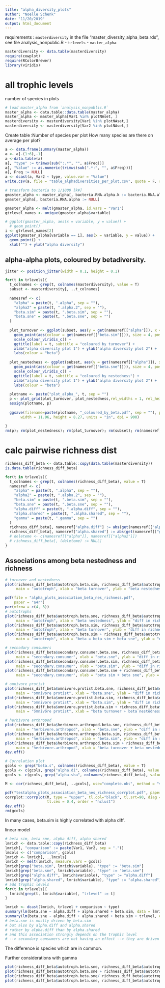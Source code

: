 ```yaml
---
title: "alpha_diversity_plots"
author: "Noelle Schenk"
date: "11/20/2019"
output: html_document
---
```

requirements : `masterdiversity` in the file "master_diversity_alpha_beta.rds", see file analysis_nonpublic.R
- `trlevels`
- `master_alpha`
```r
masterdiversity <- data.table(masterdiversity)
require(cowplot)
require(RColorBrewer)
library(viridis)
```

# all trophic levels

number of species in plots
```r
# load master_alpha from `analysis_nonpublic.R`
master_alpha <- data.table::data.table(master_alpha)
master_alpha <- master_alpha[Var1 %in% plotNAset, ]
masterdiversity <- masterdiversity[Var1 %in% plotNAset,]
masterdiversity <- masterdiversity[Var2 %in% plotNAset,]
```
Create table :Number of species per plot
How many species are there on average per plot?
```r
a <- data.frame(summary(master_alpha))
a <- a[-(1:6),-1]
a <-data.table(a)
a[, "type" := trimws(sub(":.*", "", a$Freq))]
a[, "Value" := as.numeric(trimws(sub(".*:", "", a$Freq)))]
a[, Freq := NULL]
a <- dcast(a, Var2 ~ type, value.var = "Value")
write.csv(a, file = "table_alphadiversities_per_plot.csv", quote = F, row.names = F)
```

```r
# transform bacteria to 1/1000 [k#]
gmaster_alpha <- master_alpha[, bacteria.RNA.alpha.k := bacteria.RNA.alpha / 1000]
gmaster_alpha[, bacteria.RNA.alpha := NULL]

gmaster_alpha <- melt(gmaster_alpha, id.vars = "Var1")
gtrlevel_names <- unique(gmaster_alpha$variable)

# ggplot(gmaster_alpha, aes(x = variable, y = value)) +
  # geom_point()
i <- gtrlevel_names[2]
ggplot(gmaster_alpha[variable == i], aes(x = variable, y = value)) +
  geom_point() +
  xlab("") + ylab("alpha diversity")
```



## alpha-alpha plots, coloured by betadiversity.
```r
jitter <- position_jitter(width = 0.1, height = 0.1)

for(t in trlevels){
  t_colnames <- grep(t, colnames(masterdiversity), value = T)
  subset <- masterdiversity[, ..t_colnames]
  
  namesref <- c(
    "alpha" = paste(t, ".alpha", sep = ""),
    "alpha2" = paste(t, ".alpha.2", sep = ""),
    "beta.sim" = paste(t, ".beta.sim", sep = ""),
    "beta.sne" = paste(t, ".beta.sne", sep = "")
  )
  
  plot_turnover <- ggplot(subset, aes(y = get(namesref[["alpha"]]), x = get(namesref[["alpha2"]]))) +
    geom_point(aes(colour = get(namesref[["beta.sim"]])), size = 4, position = jitter) +
    scale_colour_viridis_c() +
    ggtitle(label = t, subtitle = "coloured by turnover") + 
    xlab("alpha diversity plot 1") + ylab("alpha diversity plot 2") +
    labs(colour = "beta")
  
  plot_nestedness <- ggplot(subset, aes(y = get(namesref[["alpha"]]), x = get(namesref[["alpha2"]]))) +
    geom_point(aes(colour = get(namesref[["beta.sne"]])), size = 4, position = jitter) +
    scale_colour_viridis_c() +
    ggtitle(label = t, subtitle = "coloured by nestedness") + 
    xlab("alpha diversity plot 1") + ylab("alpha diversity plot 2") +
    labs(colour = "beta")
  
  plotname <- paste("plot_alpha_", t, sep = "")
  p <- plot_grid(plot_turnover, plot_nestedness,rel_widths = 1, rel_heights = 1, labels = c("to", "nes"), align = "h")
  assign(plotname, p)
  
  ggsave(filename=paste(plotname, "_coloured_by_beta.pdf", sep = ""), plot = p, device=cairo_pdf,
       width = 11.96, height = 8.27, units = "in", dpi = 900)
  
}
rm(p); rm(plot_nestedness); rm(plot_turnover); rm(subset); rm(namesref); rm(t); rm(t_colnames); rm(plotname)
```


# calc pairwise richness dist

```r
richness_diff_beta <- data.table::copy(data.table(masterdiversity))
is.data.table(richness_diff_beta)

for(t in trlevels){
  t_colnames <- grep(t, colnames(richness_diff_beta), value = T)
  namesref <- c(
    "alpha" = paste(t, ".alpha", sep = ""),
    "alpha2" = paste(t, ".alpha.2", sep = ""),
    "beta.sim" = paste(t, ".beta.sim", sep = ""),
    "beta.sne" = paste(t, ".beta.sne", sep = ""),
    "alpha.diff" = paste(t, ".alpha.diff", sep = ""),
    "alpha.shared" = paste(t, ".alpha.shared", sep = ""),
    "gamma" = paste(t, ".gamma", sep = "")
  )
  richness_diff_beta[, namesref["alpha.diff"] := abs(get(namesref[["alpha"]]) - get(namesref[["alpha2"]]))]
  richness_diff_beta[, namesref["alpha.shared"] := abs(get(namesref[["gamma"]]) - get(namesref[["alpha.diff"]]))]
  # deleteme <- c(namesref[["alpha"]], namesref[["alpha2"]])
  # richness_diff_beta[, (deleteme) := NULL]
}
```

## Associations among beta nestedness and richness

```r
# turnover and nestedness
plot(richness_diff_beta$autotroph.beta.sim, richness_diff_beta$autotroph.beta.sne,
     main = "autotroph", xlab = "beta turnover", ylab = "beta nestedness")

pdf(file = "alpha_plots_association_beta_nes_richness.pdf",
    paper = "a4r")
par(mfrow = c(4, 3))
# autotrophs
plot(richness_diff_beta$autotroph.beta.sne, richness_diff_beta$autotroph.alpha.diff,
     main = "autotroph", xlab = "beta nestedness", ylab = "diff in richness")
plot(richness_diff_beta$autotroph.beta.sim, richness_diff_beta$autotroph.alpha.diff, 
     main = "autotroph", xlab = "beta turnover", ylab = "diff in richness")
plot(richness_diff_beta$autotroph.beta.sim + richness_diff_beta$autotroph.beta.sne, richness_diff_beta$autotroph.alpha.diff, 
     main = "autotroph", xlab = "beta = beta sim + beta sne", ylab = "diff in richness")

# secnodary consumers
plot(richness_diff_beta$secondary.consumer.beta.sne, richness_diff_beta$secondary.consumer.alpha.diff,
     main = "secondary.consumer", xlab = "beta.sne", ylab = "diff in richness")
plot(richness_diff_beta$secondary.consumer.beta.sim, richness_diff_beta$secondary.consumer.alpha.diff,
     main = "secondary.consumer", xlab = "beta.sim", ylab = "diff in richness")
plot(richness_diff_beta$secondary.consumer.beta.sne + richness_diff_beta$secondary.consumer.beta.sim, richness_diff_beta$secondary.consumer.alpha.diff,
     main = "secondary.consumer", xlab = "beta sim + beta sne", ylab = "diff in richness")

# omnivore protist
plot(richness_diff_beta$omnivore.protist.beta.sne, richness_diff_beta$omnivore.protist.alpha.diff,
     main = "omnivore protist", xlab = "beta.sne", ylab = "diff in richness")
plot(richness_diff_beta$omnivore.protist.beta.sim, richness_diff_beta$omnivore.protist.alpha.diff,
     main = "omnivore protist", xlab = "beta.sim", ylab = "diff in richness")
plot(richness_diff_beta$omnivore.protist.beta.sim + richness_diff_beta$omnivore.protist.beta.sne, richness_diff_beta$omnivore.protist.alpha.diff,
     main = "omnivore protist", xlab = "beta turnover + beta nestedness", ylab = "diff in richness")

# herbivore arthropod
plot(richness_diff_beta$herbivore.arthropod.beta.sne, richness_diff_beta$herbivore.arthropod.alpha.diff,
     main = "herbivore.arthropod", xlab = "beta.sne", ylab = "diff in richness")
plot(richness_diff_beta$herbivore.arthropod.beta.sim, richness_diff_beta$herbivore.arthropod.alpha.diff,
     main = "herbivore.arthropod", xlab = "beta.sim", ylab = "diff in richness")
plot(richness_diff_beta$herbivore.arthropod.beta.sim + richness_diff_beta$herbivore.arthropod.beta.sne, richness_diff_beta$herbivore.arthropod.alpha.diff,
     main = "herbivore.arthropod", xlab = "beta turnover + beta nestedness", ylab = "diff in richness")
dev.off()
```
```r
# Correlation plot
gcols <- grep("beta.s", colnames(richness_diff_beta), value = T)
gcols <- c(gcols, grep("alpha.di", colnames(richness_diff_beta), value = T))
gcols <- c(gcols, grep("alpha.sha", colnames(richness_diff_beta), value = T))

M <- cor(richness_diff_beta[, ..gcols], use="complete.obs", method = "spearman")

pdf("testalpha_plots_association_beta_nes_richness_corrplot.pdf", paper = "a4r")
corrplot::corrplot(M, type = "upper", tl.col="black", tl.srt=90, diag = F,
                   tl.cex = 0.4, order = "hclust")
dev.off()
rm(gcols)
```
In many cases, beta.sim is highly correlated with alpha diff.

linear model
```r
# beta sim, beta sne, alpha diff, alpha shared
lmrich <- data.table::copy(richness_diff_beta)
lmrich[, "comparison" := paste(Var1, Var2, sep = ".")]
lmcols <- c("comparison", gcols)
lmrich <- lmrich[, ..lmcols]
lmrich <- melt(lmrich, measure.vars = gcols)
lmrich[grep("beta.sim", lmrich$variable), "type" := "beta.sim"]
lmrich[grep("beta.sne", lmrich$variable), "type" := "beta.sne"]
lmrich[grep("alpha.diff", lmrich$variable), "type" := "alpha.diff"]
lmrich[grep("alpha.shared", lmrich$variable), "type" := "alpha.shared"]
# add trophic levels
for(t in trlevels){
  lmrich[grep(t, lmrich$variable), "trlevel" := t]
}

lmrich <- dcast(lmrich, trlevel + comparison ~ type)
summary(lm(beta.sne ~ alpha.diff + alpha.shared + beta.sim, data = lmrich))
summary(lm(beta.sne ~ alpha.diff + alpha.shared + beta.sim + trlevel, data = lmrich))
# beta.sne is mostly driven by beta.sim
# but also by alpha.diff and alpha.shared
# rather by alpha.diff than by alpha.shared
# and this association strongly depends on the trophic level
# --> secondary consumers are not having an effect --> they are driven by something else!
```
The difference is species which are in common.

Further considerations with gamma
```r
plot(richness_diff_beta$autotroph.beta.sne, richness_diff_beta$autotroph.alpha.diff / richness_diff_beta$autotroph.gamma, main = "nestedness weighted by gamma") # because alpha.diff includes both nestedness and turnover. Take gamma away from alpha diff --> more correlation?
plot(richness_diff_beta$autotroph.beta.sne + richness_diff_beta$autotroph.beta.sim, richness_diff_beta$autotroph.alpha.diff / richness_diff_beta$autotroph.gamma, main = "alpha weighted by gamma, full betadiversity") 
plot(richness_diff_beta$autotroph.beta.sne/ richness_diff_beta$autotroph.gamma, richness_diff_beta$autotroph.alpha.diff)
plot(richness_diff_beta$autotroph.beta.sne, richness_diff_beta$autotroph.gamma)
```

